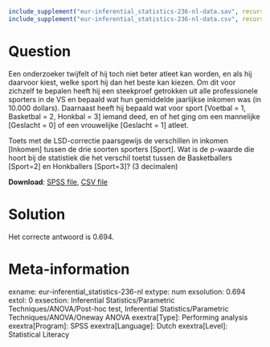 ```{r, echo = FALSE, results = "hide"}
include_supplement("eur-inferential_statistics-236-nl-data.sav", recursive = TRUE)
include_supplement("eur-inferential_statistics-236-nl-data.csv", recursive = TRUE)
```

Question
========
Een onderzoeker twijfelt of hij toch niet beter atleet kan worden, en als hij daarvoor kiest, welke sport hij dan het beste kan kiezen. Om dit voor zichzelf te bepalen heeft hij een steekproef getrokken uit alle professionele sporters in de VS en bepaald wat hun gemiddelde jaarlijkse inkomen was (in 10.000 dollars). Daarnaast heeft hij bepaald wat voor sport [Voetbal = 1, Basketbal = 2, Honkbal = 3] iemand deed, en of het ging om een mannelijke [Geslacht = 0] of een vrouwelijke [Geslacht = 1] atleet.

Toets met de LSD-correctie paarsgewijs de verschillen in inkomen [Inkomen] tussen de drie soorten sporters [Sport]. Wat is de p-waarde die hoort bij de statistiek die het verschil toetst tussen de Basketballers [Sport=2] en Honkballers [Sport=3]? (3 decimalen)

**Download**: [SPSS file](eur-inferential_statistics-236-nl-data.sav), [CSV file](eur-inferential_statistics-236-nl-data.csv)


Solution
========
Het correcte antwoord is 0.694.


Meta-information
================
exname: eur-inferential_statistics-236-nl
extype: num
exsolution: 0.694
extol: 0
exsection: Inferential Statistics/Parametric Techniques/ANOVA/Post-hoc test, Inferential Statistics/Parametric Techniques/ANOVA/Oneway ANOVA
exextra[Type]: Performing analysis
exextra[Program]: SPSS
exextra[Language]: Dutch
exextra[Level]: Statistical Literacy